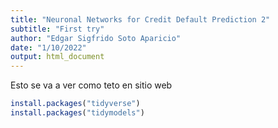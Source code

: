 ```yaml
---
title: "Neuronal Networks for Credit Default Prediction 2"
subtitle: "First try"
author: "Edgar Sigfrido Soto Aparicio"
date: "1/10/2022"
output: html_document
---
```

Esto se va a ver como teto en sitio web
```r
install.packages("tidyverse")
install.packages("tidymodels")
```





